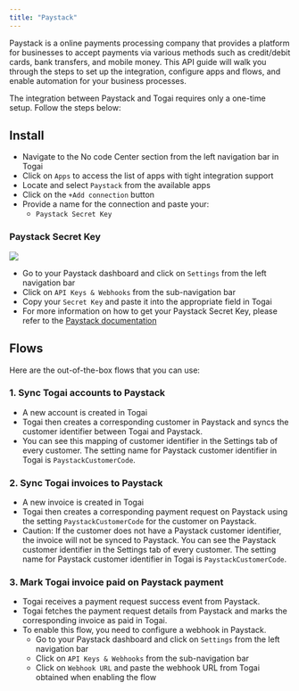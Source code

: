 ```yaml
---
title: "Paystack"
---
```


Paystack is a online payments processing company that provides a platform for businesses to accept payments via various methods such as credit/debit cards, bank transfers, and mobile money. This API guide will walk you through the steps to set up the integration, configure apps and flows, and enable automation for your business processes.

The integration between Paystack and Togai requires only a one-time setup. Follow the steps below:

## Install
* Navigate to the No code Center section from the left navigation bar in Togai  
* Click on `Apps` to access the list of apps with tight integration support  
* Locate and select `Paystack` from the available apps  
* Click on the `+Add connection` button  
* Provide a name for the connection and paste your:
    * `Paystack Secret Key`

### Paystack Secret Key
![](/docs/integrations/images/paystack-secret-key.png)

* Go to your Paystack dashboard and click on `Settings` from the left navigation bar
* Click on `API Keys & Webhooks` from the sub-navigation bar
* Copy your `Secret Key` and paste it into the appropriate field in Togai 
* For more information on how to get your Paystack Secret Key, please refer to the [Paystack documentation](https://support.paystack.com/hc/en-us/articles/360011508199-How-do-I-generate-new-API-keys-#:~:text=On%20your%20Dashboard%2C%20go%20to,'Generate%20new%20secret%20key'.)

## Flows
Here are the out-of-the-box flows that you can use: 

### 1. Sync Togai accounts to Paystack
* A new account is created in Togai
* Togai then creates a corresponding customer in Paystack and syncs the customer identifier between Togai and Paystack.
* You can see this mapping of customer identifier in the Settings tab of every customer. The setting name for Paystack customer identifier in Togai is `PaystackCustomerCode`.

### 2. Sync Togai invoices to Paystack
* A new invoice is created in Togai
* Togai then creates a corresponding payment request on Paystack using the setting `PaystackCustomerCode` for the customer on Paystack.
* Caution: If the customer does not have a Paystack customer identifier, the invoice will not be synced to Paystack. You can see the Paystack customer identifier in the Settings tab of every customer. The setting name for Paystack customer identifier in Togai is `PaystackCustomerCode`.

### 3. Mark Togai invoice paid on Paystack payment
* Togai receives a payment request success event from Paystack.
* Togai fetches the payment request details from Paystack and marks the corresponding invoice as paid in Togai.
* To enable this flow, you need to configure a webhook in Paystack.
    * Go to your Paystack dashboard and click on `Settings` from the left navigation bar
    * Click on `API Keys & Webhooks` from the sub-navigation bar
    * Click on `Webhook URL` and paste the webhook URL from Togai obtained when enabling the flow
    